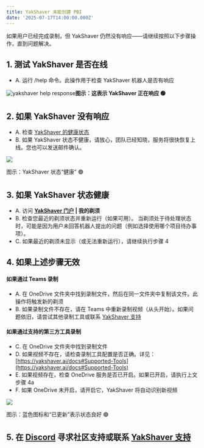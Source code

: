 ```yaml
---
title: YakShaver 未能创建 PBI
date: '2025-07-17T14:00:00.000Z'
---
```


如果用户已经完成录制，但 YakShaver 仍然没有响应——请继续按照以下步骤操作，直到问题解决。

## 1. 测试 YakShaver 是否在线

* A. 运行 /help 命令。此操作用于检查 YakShaver 机器人是否有响应

![yakshaver help response](/zh/YakShaver/Docs/yakshaver-help.jpg)**图示：这表示 YakShaver 正在响应 🟢**

## 2. 如果 YakShaver 没有响应

* A. 检查 [YakShaver 的健康状态](https://api.yakshaver.ai/health)
* B. 如果 YakShaver 状态不健康，请放心，团队已经知晓，服务将很快恢复上线。您也可以发送邮件确认。

![](/zh/YakShaver/Docs/yakshaver-healthy.jpg)

图示：YakShaver 状态“健康” 🟢

## 3. 如果 YakShaver 状态健康

* A. 访问 **[YakShaver 门户](https://portal.yakshaver.ai) | 我的剃须**
* B. 检查您最近的剃须状态并重新运行（如果可用）。
  当剃须处于待处理状态时，可能是因为用户未回答机器人提出的问题（例如选择使用哪个项目待办事项）。
* C. 如果最近的剃须未显示（或无法重新运行），请继续执行步骤 4

## 4. 如果上述步骤无效

#### 如果通过 Teams 录制

* A. 在 OneDrive 文件夹中找到录制文件，然后在同一文件夹中复制该文件。此操作将触发新的剃须
* B. 如果录制文件不存在，请在 Teams 中重新录制视频（从头开始）。如果问题依旧，请尝试其他录制工具或联系 [YakShaver 支持](https://yakshaver.ai/docs/support)

#### 如果通过支持的第三方工具录制

* C. 在 OneDrive 文件夹中找到录制文件
* D. 如果视频不存在，请检查录制工具配置是否正确。详见：[https://yakshaver.ai/docs#Supported-Tools](https://yakshaver.ai/docs#Supported-Tools)
* E. 如果视频存在，检查 OneDrive 服务是否已开启。如果已开启，请执行上文步骤 4a
* F. 如果 OneDrive 未开启，请开启它，YakShaver 将自动识别新视频

![](/zh/image%20\(17\).png)

图示：蓝色图标和“已更新”表示状态良好 🟢

## 5. 在 [Discord](https://discord.gg/Jp9dyxKFjR) 寻求社区支持或联系 [YakShaver 支持](https://yakshaver.ai/docs/support)